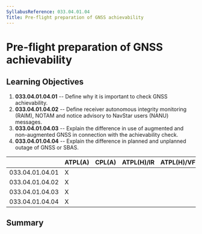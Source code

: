 ```yaml
---
SyllabusReference: 033.04.01.04
Title: Pre-flight preparation of GNSS achievability
---
```


# Pre-flight preparation of GNSS achievability

## Learning Objectives

1.  **033.04.01.04.01** -- Define why it is important to check GNSS
    achievability.
2.  **033.04.01.04.02** -- Define receiver autonomous integrity monitoring
    (RAIM), NOTAM and notice advisory to NavStar users (NANU) messages.
3.  **033.04.01.04.03** -- Explain the difference in use of augmented and
    non-augmented GNSS in connection with the achievability check.
4.  **033.04.01.04.04** -- Explain the difference in planned and unplanned outage
    of GNSS or SBAS.

|                 | ATPL(A) | CPL(A) | ATPL(H)/IR | ATPL(H)/VFR | CPL(H) | IR  | CBIR(A) |
| --------------- | ------- | ------ | ---------- | ----------- | ------ | --- | ------- |
| 033.04.01.04.01 | X       |        |            |             |        |     |         |
| 033.04.01.04.02 | X       |        |            |             |        |     |         |
| 033.04.01.04.03 | X       |        |            |             |        |     |         |
| 033.04.01.04.04 | X       |        |            |             |        |     |         |

## Summary
